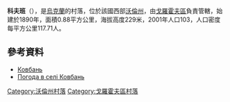 {{coord|50|30|20|N|24|58|42|E|scale:30000|display=title}}

'''科夫班'''（{{lang-uk|Ковбань}}），是[[烏克蘭|烏克蘭]]的村落，位於該國西部[[沃倫州|沃倫州]]，由[[戈羅霍夫區|戈羅霍夫區]]負責管轄，始建於1890年，面積0.88平方公里，海拔高度229米，2001年人口103，人口密度每平方公里117.71人。

==參考資料==
* [http://w1.c1.rada.gov.ua/pls/z7503/A005?rdat1=31.03.2014&rf7571=4832 Ковбань]
* [http://weather.in.ua/ua/volynskaja/10882 Погода в селі Ковбань] {{Wayback|url=http://weather.in.ua/ua/volynskaja/10882 |date=20160305084206 }}

[[Category:沃倫州村落|Category:沃倫州村落]]
[[Category:戈羅霍夫區村落|Category:戈羅霍夫區村落]]


{{Volyn-geo-stub}}